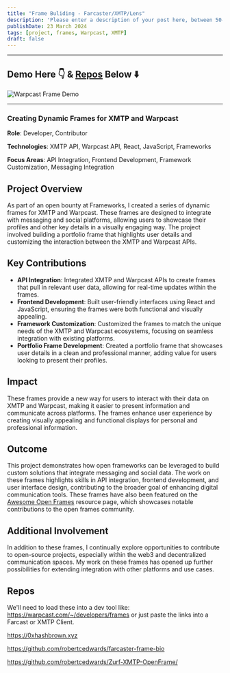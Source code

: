 ```yaml
---
title: "Frame Buliding - Farcaster/XMTP/Lens"
description: 'Please enter a description of your post here, between 50-160 chars!'
publishDate: 23 March 2024
tags: [project, frames, Warpcast, XMTP]
draft: false
---
```

---

## **Demo Here 👇 & [Repos](#repos) Below ⬇️**
![Warpcast Frame Demo](../../../public/projects/frame2.gif)

---
### Creating Dynamic Frames for XMTP and Warpcast  
**Role**: Developer, Contributor  

**Technologies**: XMTP API, Warpcast API, React, JavaScript, Frameworks  

**Focus Areas**: API Integration, Frontend Development, Framework Customization, Messaging Integration  

## Project Overview  
As part of an open bounty at Frameworks, I created a series of dynamic frames for XMTP and Warpcast. These frames are designed to integrate with messaging and social platforms, allowing users to showcase their profiles and other key details in a visually engaging way. The project involved building a portfolio frame that highlights user details and customizing the interaction between the XMTP and Warpcast APIs.

## Key Contributions  
- **API Integration**: Integrated XMTP and Warpcast APIs to create frames that pull in relevant user data, allowing for real-time updates within the frames.
- **Frontend Development**: Built user-friendly interfaces using React and JavaScript, ensuring the frames were both functional and visually appealing.
- **Framework Customization**: Customized the frames to match the unique needs of the XMTP and Warpcast ecosystems, focusing on seamless integration with existing platforms.
- **Portfolio Frame Development**: Created a portfolio frame that showcases user details in a clean and professional manner, adding value for users looking to present their profiles.

## Impact  
These frames provide a new way for users to interact with their data on XMTP and Warpcast, making it easier to present information and communicate across platforms. The frames enhance user experience by creating visually appealing and functional displays for personal and professional information.

## Outcome  
This project demonstrates how open frameworks can be leveraged to build custom solutions that integrate messaging and social data. The work on these frames highlights skills in API integration, frontend development, and user interface design, contributing to the broader goal of enhancing digital communication tools. These frames have also been featured on the [Awesome Open Frames](https://github.com/open-frames/awesome-open-frames?tab=readme-ov-file) resource page, which showcases notable contributions to the open frames community.

## Additional Involvement  
In addition to these frames, I continually explore opportunities to contribute to open-source projects, especially within the web3 and decentralized communication spaces. My work on these frames has opened up further possibilities for extending integration with other platforms and use cases.

## Repos
We'll need to load these into a dev tool like:
https://warpcast.com/~/developers/frames
or just paste the links into a Farcast or XMTP Client.

https://0xhashbrown.xyz

https://github.com/robertcedwards/farcaster-frame-bio

https://github.com/robertcedwards/Zurf-XMTP-OpenFrame/

